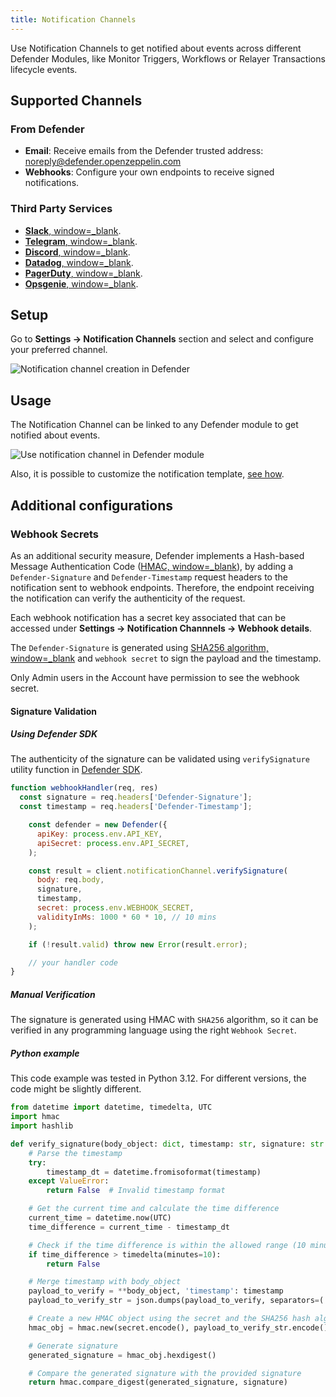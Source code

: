 ```yaml
---
title: Notification Channels
---
```


Use Notification Channels to get notified about events across different Defender Modules, like Monitor Triggers, Workflows or Relayer Transactions lifecycle events.

## Supported Channels

### From Defender
* **Email**: Receive emails from the Defender trusted address: noreply@defender.openzeppelin.com
* **Webhooks**: Configure your own endpoints to receive signed notifications.

### Third Party Services
* [**Slack**, window=_blank](https://slack.com/).
* [**Telegram**, window=_blank](https://telegram.org/).
* [**Discord**, window=_blank](https://discord.com/).
* [**Datadog**, window=_blank](https://www.datadoghq.com/).
* [**PagerDuty**, window=_blank](https://www.pagerduty.com/).
* [**Opsgenie**, window=_blank](https://www.atlassian.com/software/opsgenie).

## Setup

Go to **Settings -> Notification Channels** section and select and configure your preferred channel.

![Notification channel creation in Defender](/defender/notification-channel-setup-1.0.png)

## Usage
The Notification Channel can be linked to any Defender module to get notified about events.

![Use notification channel in Defender module](/defender/notification-channel-setup-2.0.png)

Also, it is possible to customize the notification template, [see how](module/monitor#customizing-notification).

## Additional configurations

### Webhook Secrets

As an additional security measure, Defender implements a Hash-based Message Authentication Code ([HMAC, window=_blank](https://en.wikipedia.org/wiki/HMAC)), by adding a `Defender-Signature` and `Defender-Timestamp` request headers to the notification sent to webhook endpoints. Therefore, the endpoint receiving the notification can verify the authenticity of the request.

Each webhook notification has a secret key associated that can be accessed under **Settings -> Notification Channnels -> Webhook details**.

The `Defender-Signature` is generated using [SHA256 algorithm, window=_blank](https://en.wikipedia.org/wiki/SHA-2) and `webhook secret` to sign the payload and the timestamp.

<Callout>
Only Admin users in the Account have permission to see the webhook secret.
</Callout>

#### Signature Validation

##### Using Defender SDK

The authenticity of the signature can be validated using `verifySignature` utility function in [Defender SDK](sdk).

```js
function webhookHandler(req, res)
  const signature = req.headers['Defender-Signature'];
  const timestamp = req.headers['Defender-Timestamp'];

    const defender = new Defender({
      apiKey: process.env.API_KEY,
      apiSecret: process.env.API_SECRET,
    );

    const result = client.notificationChannel.verifySignature(
      body: req.body,
      signature,
      timestamp,
      secret: process.env.WEBHOOK_SECRET,
      validityInMs: 1000 * 60 * 10, // 10 mins
    );

    if (!result.valid) throw new Error(result.error);

    // your handler code
}
```

##### Manual Verification

The signature is generated using HMAC with `SHA256` algorithm, so it can be verified in any programming language using the right `Webhook Secret`.

##### Python example

<Callout>
This code example was tested in Python 3.12. For different versions, the code might be slightly different.
</Callout>

```py
from datetime import datetime, timedelta, UTC
import hmac
import hashlib

def verify_signature(body_object: dict, timestamp: str, signature: str secret: str) -> bool:
    # Parse the timestamp
    try:
        timestamp_dt = datetime.fromisoformat(timestamp)
    except ValueError:
        return False  # Invalid timestamp format

    # Get the current time and calculate the time difference
    current_time = datetime.now(UTC)
    time_difference = current_time - timestamp_dt

    # Check if the time difference is within the allowed range (10 minutes)
    if time_difference > timedelta(minutes=10):
        return False

    # Merge timestamp with body_object
    payload_to_verify = **body_object, 'timestamp': timestamp
    payload_to_verify_str = json.dumps(payload_to_verify, separators=(',', ':'))

    # Create a new HMAC object using the secret and the SHA256 hash algorithm
    hmac_obj = hmac.new(secret.encode(), payload_to_verify_str.encode(), hashlib.sha256)

    # Generate signature
    generated_signature = hmac_obj.hexdigest()

    # Compare the generated signature with the provided signature
    return hmac.compare_digest(generated_signature, signature)
```
